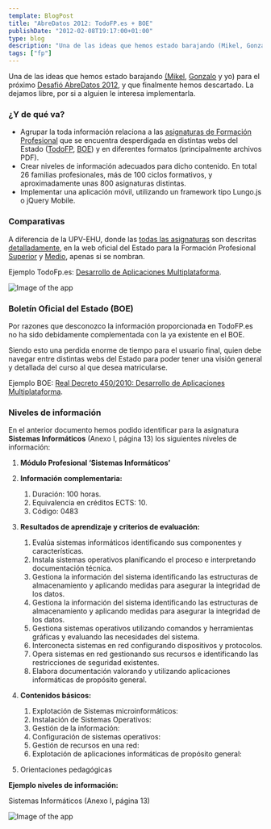 ```yaml
---
template: BlogPost
title: "AbreDatos 2012: TodoFP.es + BOE"
publishDate: "2012-02-08T19:17:00+01:00"
type: blog
description: "Una de las ideas que hemos estado barajando (Mikel, Gonzalo y yo) para el próximo Desafió AbreDatos 2012, y que finalmente hemos descartado."
tags: ["fp"]
---
```


Una de las ideas que hemos estado barajando [(Mikel](https://twitter.com/#!/ojoven), [Gonzalo](https://twitter.com/gonzalo123) y yo) para el próximo [Desafió AbreDatos 2012](https://www.abredatos.es/), y que finalmente hemos descartado. La dejamos libre, por si a alguien le interesa implementarla.

### ¿Y de qué va?

- Agrupar la toda información relaciona a las [asignaturas de
  Formación
  Profesional](https://todofp.es/todofp/formacion/que-y-como-estudiar/oferta-formativa/todos-los-estudios.html)
  que se encuentra desperdigada en distintas webs del Estado
  ([TodoFP](https://todofp.es/), [BOE](https://www.boe.es)) y en
  diferentes formatos (principalmente archivos PDF).
- Crear niveles de información adecuados para dicho contenido. En
  total 26 familias profesionales, más de 100 ciclos formativos, y
  aproximadamente unas 800 asignaturas distintas.
- Implementar una aplicación móvil, utilizando un framework tipo
  Lungo.js o jQuery Mobile.

### Comparativas

A diferencia de la UPV-EHU, donde las [todas las
asignaturas](https://www.ehu.es/p200-content/es/pls/entrada/plew0040.htm_siguiente?p_sesion=&p_cod_idioma=CAS&p_en_portal=S&p_cod_centro=226&p_cod_plan=GINFOR20&p_anyoAcad=act&p_menu=asig_cursos)
son descritas
[detalladamente](https://www.ehu.es/p200-content/es/pls/entrada/plew0040.htm_asignatura_next?p_sesion=&p_cod_idioma=CAS&p_en_portal=S&p_cod_centro=226&p_cod_plan=GINFOR20&p_anyoAcad=act&p_menu=guia&p_cod_asig=25972&p_ciclo=X&p_curso=1&p_dpto=&p_vengo_de=asig_cursos&p_centro_ori=226&p_plan_ori=GINFOR20),
en la web oficial del Estado para la Formación Profesional
[Superior](https://todofp.es/todofp/formacion/que-y-como-estudiar/oferta-formativa/ciclos/grado-superior.html)
y
[Medio](https://todofp.es/todofp/formacion/que-y-como-estudiar/oferta-formativa/ciclos/grado-medio.html),
apenas si se nombran.

Ejemplo TodoFp.es: [Desarrollo de Aplicaciones
Multiplataforma](https://todofp.es/todofp/formacion/que-y-como-estudiar/oferta-formativa/todos-los-estudios/informatica-comunicaciones/desarrollo-aplicaciones-multiplataforma.html).

<Image
	src="https://res.cloudinary.com/pastelitos/image/upload/v1617299007/bruno/todofp-imagen-01_ejmrjw.jpg"
	alt="Image of the app"
	width={608}
	height={438860}
/>

### Boletín Oficial del Estado (BOE)

Por razones que desconozco la información proporcionada en TodoFP.es no
ha sido debidamente complementada con la ya existente en el BOE.

Siendo esto una perdida enorme de tiempo para el usuario final, quien
debe navegar entre distintas webs del Estado para poder tener una visión
general y detallada del curso al que desea matricularse.

Ejemplo BOE: [Real Decreto 450/2010: Desarrollo de Aplicaciones
Multiplataforma](https://www.boe.es/boe/dias/2010/05/20/pdfs/BOE-A-2010-8067.pdf).

### Niveles de información

En el anterior documento hemos podido identificar para la asignatura
**Sistemas Informáticos** (Anexo I, página 13) los siguientes niveles de
información:

1.  **Módulo Profesional ‘Sistemas Informáticos’**
2.  **Información complementaria:**

    1.  Duración: 100 horas.
    2.  Equivalencia en créditos ECTS: 10.
    3.  Código: 0483

3.  **Resultados de aprendizaje y criterios de evaluación:**

    1.  Evalúa sistemas informáticos identificando sus componentes y
        características.
    2.  Instala sistemas operativos planificando el proceso e
        interpretando documentación técnica.
    3.  Gestiona la información del sistema identificando las
        estructuras de almacenamiento y aplicando medidas para asegurar
        la integridad de los datos.
    4.  Gestiona la información del sistema identificando las
        estructuras de almacenamiento y aplicando medidas para asegurar
        la integridad de los datos.
    5.  Gestiona sistemas operativos utilizando comandos y herramientas
        gráficas y evaluando las necesidades del sistema.
    6.  Interconecta sistemas en red configurando dispositivos y
        protocolos.
    7.  Opera sistemas en red gestionando sus recursos e identificando
        las restricciones de seguridad existentes.
    8.  Elabora documentación valorando y utilizando aplicaciones
        informáticas de propósito general.

4.  **Contenidos básicos:**

    1.  Explotación de Sistemas microinformáticos:
    2.  Instalación de Sistemas Operativos:
    3.  Gestión de la información:
    4.  Configuración de sistemas operativos:
    5.  Gestión de recursos en una red:
    6.  Explotación de aplicaciones informáticas de propósito general:

5.  Orientaciones pedagógicas

**Ejemplo niveles de información:**

Sistemas Informáticos (Anexo I, página 13)

<Image
	src="https://res.cloudinary.com/pastelitos/image/upload/v1617299007/bruno/todofp-imagen-02_l8mkml.png"
	alt="Image of the app"
	width={165}
/>
